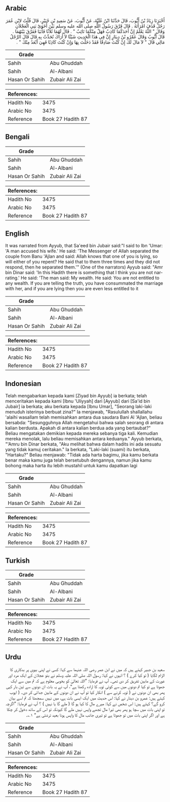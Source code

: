 ## Arabic


<div dir="rtl" lang="ar" style={{fontSize:'larger',backgroundColor:'#f8f9fa',padding:20}}>
أَخْبَرَنَا زِيَادُ بْنُ أَيُّوبَ، قَالَ حَدَّثَنَا ابْنُ عُلَيَّةَ، عَنْ أَيُّوبَ، عَنْ سَعِيدِ بْنِ جُبَيْرٍ، قَالَ قُلْتُ لاِبْنِ عُمَرَ رَجُلٌ قَذَفَ امْرَأَتَهُ ‏.‏ قَالَ فَرَّقَ رَسُولُ اللَّهِ صلى الله عليه وسلم بَيْنَ أَخَوَىْ بَنِي الْعَجْلاَنِ وَقَالَ ‏"‏ اللَّهُ يَعْلَمُ إِنَّ أَحَدَكُمَا كَاذِبٌ فَهَلْ مِنْكُمَا تَائِبٌ ‏"‏ ‏.‏ قَالَ لَهُمَا ثَلاَثًا فَأَبَيَا فَفَرَّقَ بَيْنَهُمَا ‏.‏ قَالَ أَيُّوبُ وَقَالَ عَمْرُو بْنُ دِينَارٍ إِنَّ فِي هَذَا الْحَدِيثِ شَيْئًا لاَ أَرَاكَ تُحَدِّثُ بِهِ قَالَ قَالَ الرَّجُلُ مَالِي قَالَ ‏"‏ لاَ مَالَ لَكَ إِنْ كُنْتَ صَادِقًا فَقَدْ دَخَلْتَ بِهَا وَإِنْ كُنْتَ كَاذِبًا فَهِيَ أَبْعَدُ مِنْكَ ‏"‏ ‏.‏
</div>
<div style={{backgroundColor:'#f8f9fa',padding:20, marginBottom: 10}}><table> <thead> <tr> <th>Grade</th> <th></th> </tr> </thead> <tbody> <tr><td>Sahih</td><td>Abu Ghuddah</td></tr><tr><td>Sahih</td><td>Al-Albani</td></tr><tr><td>Hasan Or Sahih</td><td>Zubair Ali Zai</td></tr></tbody></table><table> <thead> <tr> <th>References:</th> <th></th> </tr> </thead> <tbody><tr><td>Hadith No</td><td>3475</td></tr><tr><td>Arabic No</td><td>3475</td></tr><tr><td>Reference</td><td>Book 27 Hadith 87</td></tr></tbody></table></div>

## Bengali


<div dir="ltr" lang="bn" style={{fontSize:'larger',backgroundColor:'#f8f9fa',padding:20}}>

</div>
<div style={{backgroundColor:'#f8f9fa',padding:20, marginBottom: 10}}><table> <thead> <tr> <th>Grade</th> <th></th> </tr> </thead> <tbody> <tr><td>Sahih</td><td>Abu Ghuddah</td></tr><tr><td>Sahih</td><td>Al-Albani</td></tr><tr><td>Hasan Or Sahih</td><td>Zubair Ali Zai</td></tr></tbody></table><table> <thead> <tr> <th>References:</th> <th></th> </tr> </thead> <tbody><tr><td>Hadith No</td><td>3475</td></tr><tr><td>Arabic No</td><td>3475</td></tr><tr><td>Reference</td><td>Book 27 Hadith 87</td></tr></tbody></table></div>

## English


<div dir="ltr" lang="en" style={{fontSize:'larger',backgroundColor:'#f8f9fa',padding:20}}>
It was narrated from Ayyub, that Sa'eed bin Jubair said:"I said to Ibn 'Umar: 'A man accused his wife.' He said: 'The Messenger of Allah separated the couple from Banu 'Ajlan and said: Allah knows that one of you is lying, so will either of you repent? He said that to them three times and they did not respond, then he separated them.'" (One of the narrators) Ayyub said: "Amr bin Dinar said: 'In this Hadith there is something that I think you are not narrating.' He said: 'The man said: My wealth. He said: You are not entitled to any wealth. If you are telling the truth, you have consummated the marriage with her, and if you are lying then you are even less entitled to it
</div>
<div style={{backgroundColor:'#f8f9fa',padding:20, marginBottom: 10}}><table> <thead> <tr> <th>Grade</th> <th></th> </tr> </thead> <tbody> <tr><td>Sahih</td><td>Abu Ghuddah</td></tr><tr><td>Sahih</td><td>Al-Albani</td></tr><tr><td>Hasan Or Sahih</td><td>Zubair Ali Zai</td></tr></tbody></table><table> <thead> <tr> <th>References:</th> <th></th> </tr> </thead> <tbody><tr><td>Hadith No</td><td>3475</td></tr><tr><td>Arabic No</td><td>3475</td></tr><tr><td>Reference</td><td>Book 27 Hadith 87</td></tr></tbody></table></div>

## Indonesian


<div dir="ltr" lang="id" style={{fontSize:'larger',backgroundColor:'#f8f9fa',padding:20}}>
Telah mengabarkan kepada kami [Ziyad bin Ayyub] ia berkata; telah menceritakan kepada kami [Ibnu 'Uliyyah] dari [Ayyub] dari [Sa'id bin Jubair] ia berkata; aku berkata kepada [Ibnu Umar], "Seorang laki-laki menuduh isterinya berbuat zina?" Ia menjawab, "Rasulullah shallallahu 'alaihi wasallam telah memisahkan antara dua saudara Bani Al 'Ajlan, beliau bersabda: "Sesungguhnya Allah mengetahui bahwa salah seorang di antara kalian berdusta. Apakah di antara kalian berdua ada yang bertaubat?" Beliau mengatakan demikian kepada mereka sebanya tiga kali. Kemudian mereka menolak, lalu beliau memisahkan antara keduanya." Ayyub berkata, "'Amru bin Dinar berkata, "Aku melihat bahwa dalam hadits ini ada sesuatu yang tidak kamuj ceritakan." Ia berkata, "Laki-laki (suami) itu berkata, "Hartaku?" Beliau menjawab: "Tidak ada harta bagimu, jika kamu berkata benar maka kamu juga telah bersetubuh dengannya, namun jika kamu bohong maka harta itu lebih mustahil untuk kamu dapatkan lagi
</div>
<div style={{backgroundColor:'#f8f9fa',padding:20, marginBottom: 10}}><table> <thead> <tr> <th>Grade</th> <th></th> </tr> </thead> <tbody> <tr><td>Sahih</td><td>Abu Ghuddah</td></tr><tr><td>Sahih</td><td>Al-Albani</td></tr><tr><td>Hasan Or Sahih</td><td>Zubair Ali Zai</td></tr></tbody></table><table> <thead> <tr> <th>References:</th> <th></th> </tr> </thead> <tbody><tr><td>Hadith No</td><td>3475</td></tr><tr><td>Arabic No</td><td>3475</td></tr><tr><td>Reference</td><td>Book 27 Hadith 87</td></tr></tbody></table></div>

## Turkish


<div dir="ltr" lang="tr" style={{fontSize:'larger',backgroundColor:'#f8f9fa',padding:20}}>

</div>
<div style={{backgroundColor:'#f8f9fa',padding:20, marginBottom: 10}}><table> <thead> <tr> <th>Grade</th> <th></th> </tr> </thead> <tbody> <tr><td>Sahih</td><td>Abu Ghuddah</td></tr><tr><td>Sahih</td><td>Al-Albani</td></tr><tr><td>Hasan Or Sahih</td><td>Zubair Ali Zai</td></tr></tbody></table><table> <thead> <tr> <th>References:</th> <th></th> </tr> </thead> <tbody><tr><td>Hadith No</td><td>3475</td></tr><tr><td>Arabic No</td><td>3475</td></tr><tr><td>Reference</td><td>Book 27 Hadith 87</td></tr></tbody></table></div>

## Urdu


<div dir="rtl" lang="ur" style={{fontSize:'larger',backgroundColor:'#f8f9fa',padding:20}}>
سعید بن جبیر کہتے ہیں کہ میں نے ابن عمر رضی اللہ عنہما سے کہا: کسی نے اپنی بیوی پر بدکاری کا الزام لگایا ( تو کیا کرے ) ؟ انہوں نے کہا: رسول اللہ صلی اللہ علیہ وسلم نے بنو عجلان کے ایک مرد اور عورت کے مابین تفریق کر دی تھی۔ آپ نے فرمایا: ”اللہ تعالیٰ کو بخوبی معلوم ہے کہ تم میں سے ایک جھوٹا ہے تو کیا تم دونوں میں سے کوئی توبہ کا ارادہ رکھتا ہے“، آپ نے یہ بات ان دونوں سے تین بار کہی پھر بھی ان دونوں نے ( توبہ کرنے سے ) انکار کیا تو آپ نے ان دونوں کے مابین جدائی کر دی۔ ( ایوب کہتے ہیں: عمرو بن دینار نے کہا: اس حدیث میں ایک ایسی بات ہے، میں نہیں سمجھتا کہ تم اسے بیان کرو گے؟ کہتے ہیں: اس شخص نے کہا: میرے مال کا کیا ہو گا ( ملے گا یا نہیں ) ؟ آپ نے فرمایا: ”اگرچہ تو اپنی بات میں سچا ہو پھر بھی تیرا مال تجھے واپس نہیں ملے گا کیونکہ تو اس کے ساتھ دخول کر چکا ہے اور اگر اپنی بات میں تو جھوٹا ہے تو تیری جانب مال کا واپس ہونا بعید ترشئی ہے“ ۱؎۔
</div>
<div style={{backgroundColor:'#f8f9fa',padding:20, marginBottom: 10}}><table> <thead> <tr> <th>Grade</th> <th></th> </tr> </thead> <tbody> <tr><td>Sahih</td><td>Abu Ghuddah</td></tr><tr><td>Sahih</td><td>Al-Albani</td></tr><tr><td>Hasan Or Sahih</td><td>Zubair Ali Zai</td></tr></tbody></table><table> <thead> <tr> <th>References:</th> <th></th> </tr> </thead> <tbody><tr><td>Hadith No</td><td>3475</td></tr><tr><td>Arabic No</td><td>3475</td></tr><tr><td>Reference</td><td>Book 27 Hadith 87</td></tr></tbody></table></div>